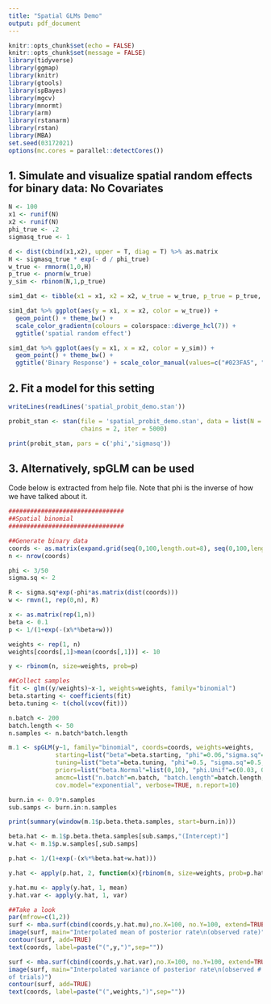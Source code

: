 ```yaml
---
title: "Spatial GLMs Demo"
output: pdf_document
---
```


```r
knitr::opts_chunk$set(echo = FALSE)
knitr::opts_chunk$set(message = FALSE)
library(tidyverse)
library(ggmap)
library(knitr)
library(gtools)
library(spBayes)
library(mgcv)
library(mnormt)
library(arm)
library(rstanarm)
library(rstan)
library(MBA)
set.seed(03172021)
options(mc.cores = parallel::detectCores())
```


## 1. Simulate and visualize spatial random effects for binary data: No Covariates

```r
N <- 100
x1 <- runif(N)
x2 <- runif(N)
phi_true <- .2
sigmasq_true <- 1

d <- dist(cbind(x1,x2), upper = T, diag = T) %>% as.matrix
H <- sigmasq_true * exp(- d / phi_true)
w_true <- rmnorm(1,0,H)
p_true <- pnorm(w_true)
y_sim <- rbinom(N,1,p_true)

sim1_dat <- tibble(x1 = x1, x2 = x2, w_true = w_true, p_true = p_true, y_sim = as.factor(y_sim))

sim1_dat %>% ggplot(aes(y = x1, x = x2, color = w_true)) + 
  geom_point() + theme_bw() + 
  scale_color_gradientn(colours = colorspace::diverge_hcl(7)) +
  ggtitle('spatial random effect')

sim1_dat %>% ggplot(aes(y = x1, x = x2, color = y_sim)) + 
  geom_point() + theme_bw() + 
  ggtitle('Binary Response') + scale_color_manual(values=c("#023FA5", "#8E063B"))
```


## 2. Fit a model for this setting

```r
writeLines(readLines('spatial_probit_demo.stan'))
```


```r
probit_stan <- stan(file = 'spatial_probit_demo.stan', data = list(N = N, y = y_sim, d = d), 
                    chains = 2, iter = 5000)
```

```r
print(probit_stan, pars = c('phi','sigmasq'))
```


## 3. Alternatively, spGLM can be used

Code below is extracted from help file. Note that phi is the inverse of how we have talked about it.

```r
################################
##Spatial binomial
################################

##Generate binary data
coords <- as.matrix(expand.grid(seq(0,100,length.out=8), seq(0,100,length.out=8)))
n <- nrow(coords)

phi <- 3/50
sigma.sq <- 2

R <- sigma.sq*exp(-phi*as.matrix(dist(coords)))
w <- rmvn(1, rep(0,n), R)

x <- as.matrix(rep(1,n))
beta <- 0.1
p <- 1/(1+exp(-(x%*%beta+w)))

weights <- rep(1, n)
weights[coords[,1]>mean(coords[,1])] <- 10

y <- rbinom(n, size=weights, prob=p)

##Collect samples
fit <- glm((y/weights)~x-1, weights=weights, family="binomial")
beta.starting <- coefficients(fit)
beta.tuning <- t(chol(vcov(fit)))

n.batch <- 200
batch.length <- 50
n.samples <- n.batch*batch.length

m.1 <- spGLM(y~1, family="binomial", coords=coords, weights=weights, 
             starting=list("beta"=beta.starting, "phi"=0.06,"sigma.sq"=1, "w"=0),
             tuning=list("beta"=beta.tuning, "phi"=0.5, "sigma.sq"=0.5, "w"=0.5),
             priors=list("beta.Normal"=list(0,10), "phi.Unif"=c(0.03, 0.3), "sigma.sq.IG"=c(2, 1)),
             amcmc=list("n.batch"=n.batch, "batch.length"=batch.length, "accept.rate"=0.43),
             cov.model="exponential", verbose=TRUE, n.report=10)

burn.in <- 0.9*n.samples
sub.samps <- burn.in:n.samples

print(summary(window(m.1$p.beta.theta.samples, start=burn.in)))

beta.hat <- m.1$p.beta.theta.samples[sub.samps,"(Intercept)"]
w.hat <- m.1$p.w.samples[,sub.samps]

p.hat <- 1/(1+exp(-(x%*%beta.hat+w.hat)))

y.hat <- apply(p.hat, 2, function(x){rbinom(n, size=weights, prob=p.hat)})

y.hat.mu <- apply(y.hat, 1, mean)
y.hat.var <- apply(y.hat, 1, var)

##Take a look
par(mfrow=c(1,2))
surf <- mba.surf(cbind(coords,y.hat.mu),no.X=100, no.Y=100, extend=TRUE)$xyz.est
image(surf, main="Interpolated mean of posterior rate\n(observed rate)")
contour(surf, add=TRUE)
text(coords, label=paste("(",y,")",sep=""))

surf <- mba.surf(cbind(coords,y.hat.var),no.X=100, no.Y=100, extend=TRUE)$xyz.est
image(surf, main="Interpolated variance of posterior rate\n(observed #
of trials)")
contour(surf, add=TRUE)
text(coords, label=paste("(",weights,")",sep=""))
```

